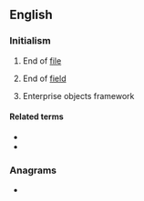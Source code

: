 ==English==

===Initialism===
{{rfc-header|Initialism}}
{{head|en|initialism}}

# {{lb|en|computing}} End of [[file]]
# {{lb|en|computing}} End of [[field]]
# {{lb|en|computing}} Enterprise objects framework

====Related terms====
* {{l|en|BOF}}
* {{l|en|EOD}}

===Anagrams===
* {{anagrams|en|FOE|FoE|OEF|foe}}